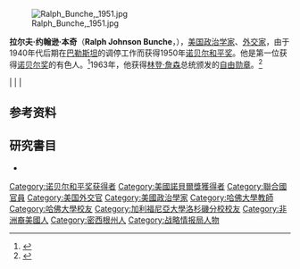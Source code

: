 [[File:Ralph_Bunche,_1951.jpg|thumbnail]]

'''拉尔夫·约翰逊·本奇'''（'''Ralph Johnson Bunche'''，{{bd|1903年|8月7日|1971年|12月9日}}）{{nobel icon}}，[[美国|美国]][[政治学|政治学家]]、[[外交|外交家]]，由于1940年代后期在[[巴勒斯坦|巴勒斯坦]]的调停工作而获得1950年[[诺贝尔和平奖|诺贝尔和平奖]]。他是第一位获得[[诺贝尔奖|诺贝尔奖]]的有色人。<ref>{{Cite web |url=http://www.pbs.org/ralphbunche/ |title=拉尔夫·本奇介绍 |accessdate=2007-10-19 |archive-date=2017-07-07 |archive-url=https://web.archive.org/web/20170707022522/http://www.pbs.org/ralphbunche/ |dead-url=no }}</ref>1963年，他获得[[林登·詹森|林登·詹森]]总统颁发的[[自由勋章|自由勋章]]。<ref>{{Cite web |url=http://www.medaloffreedom.com/RalphBunche.htm |title=拉尔夫·本奇获得自由勋章 |access-date=2007-10-19 |archive-date=2020-09-14 |archive-url=https://web.archive.org/web/20200914170202/http://www.medaloffreedom.com/RalphBunche.htm |dead-url=yes }}</ref>

<gallery>
|
|
|
</gallery>

== 参考资料 ==
{{reflist}}

==研究書目==
*{{cite book |last=Ben-Dror |first=Elad |title=Ralph Bunche and the Arab-Israeli Conflict: Mediation and the UN 1947–1949,|publisher= Routledge|year=2016 |isbn= 978-1138789883  }}
{{US-poli-bio-stub}}
{{诺贝尔和平奖获得者 (1926年-1950年)}}
{{Authority control}}
{{DEFAULTSORT:Bunche, Ralph}}
[[Category:诺贝尔和平奖获得者|Category:诺贝尔和平奖获得者]]
[[Category:美國諾貝爾獎獲得者|Category:美國諾貝爾獎獲得者]]
[[Category:聯合國官員|Category:聯合國官員]]
[[Category:美国外交官|Category:美国外交官]]
[[Category:美國政治學家|Category:美國政治學家]]
[[Category:哈佛大學教師|Category:哈佛大學教師]]
[[Category:哈佛大學校友|Category:哈佛大學校友]]
[[Category:加利福尼亞大學洛杉磯分校校友|Category:加利福尼亞大學洛杉磯分校校友]]
[[Category:非洲裔美國人|Category:非洲裔美國人]]
[[Category:密西根州人|Category:密西根州人]]
[[Category:战略情报局人物|Category:战略情报局人物]]